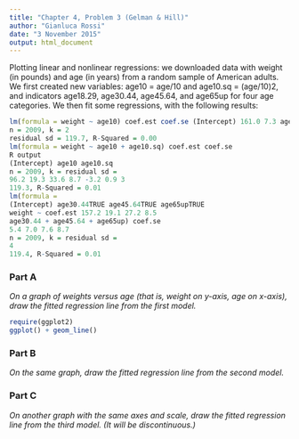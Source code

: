 ```yaml
---
title: "Chapter 4, Problem 3 (Gelman & Hill)"
author: "Gianluca Rossi"
date: "3 November 2015"
output: html_document
---
```


Plotting linear and nonlinear regressions: we downloaded data with weight (in pounds) and age (in years) from a random sample of American adults. We first created new variables: age10 = age/10 and age10.sq = (age/10)2, and indicators age18.29, age30.44, age45.64, and age65up for four age categories. We then fit some regressions, with the following results:

```r
lm(formula = weight ~ age10) coef.est coef.se (Intercept) 161.0 7.3 age10 2.6 1.6
n = 2009, k = 2
residual sd = 119.7, R-Squared = 0.00
lm(formula = weight ~ age10 + age10.sq) coef.est coef.se
R output
(Intercept) age10 age10.sq
n = 2009, k = residual sd =
96.2 19.3 33.6 8.7 -3.2 0.9 3
119.3, R-Squared = 0.01
lm(formula =
(Intercept) age30.44TRUE age45.64TRUE age65upTRUE
weight ~ coef.est 157.2 19.1 27.2 8.5
age30.44 + age45.64 + age65up) coef.se
5.4 7.0 7.6 8.7
n = 2009, k = residual sd =
4
119.4, R-Squared = 0.01
```

### Part A

*On a graph of weights versus age (that is, weight on y-axis, age on x-axis), draw the fitted regression line from the first model.*

```r
require(ggplot2)
ggplot() + geom_line()

```

### Part B


*On the same graph, draw the fitted regression line from the second model.*


### Part C

*On another graph with the same axes and scale, draw the fitted regression line from the third model. (It will be discontinuous.)*